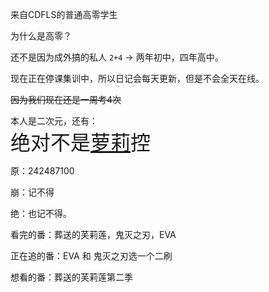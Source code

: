 
<BaseLayout title="About">
  <BaseCard title="About">

  来自CDFLS的普通高零学生

  为什么是高零？

  还不是因为成外搞的私人 ```2+4``` $\rightarrow$ 两年初中，四年高中。

  现在正在停课集训中，所以日记会每天更新，但是不会全天在线。

  ~~因为我们现在还是一周考4次~~

  本人是二次元，还有：  
  <font size = "6px">绝对不是<a href = "https://ybz2010.lanzoul.com/iCblk2e0wu4d" target = "_blank">萝莉</a>控</font>

  原：242487100

  崩：记不得

  绝：也记不得。

  看完的番：葬送的芙莉莲，鬼灭之刃，EVA

  正在追的番：EVA 和 鬼灭之刃选一个二刷

  想看的番：葬送的芙莉莲第二季

  </BaseCard>
</BaseLayout>
